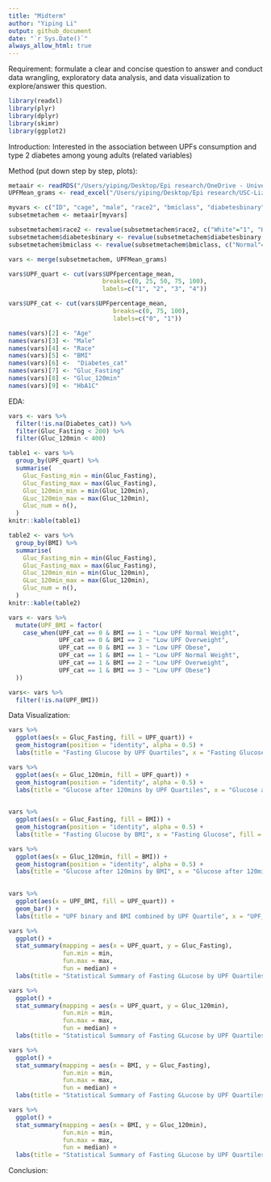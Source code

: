 ```yaml
---
title: "Midterm"
author: "Yiping Li" 
output: github_document
date: "`r Sys.Date()`" 
always_allow_html: true
---
```

Requirement: formulate a clear and concise question to answer and conduct data wrangling, exploratory data analysis, and data visualization to explore/answer this question.

```r
library(readxl)
library(plyr)
library(dplyr)
library(skimr)
library(ggplot2)
```

Introduction: 
Interested in the association between UPFs consumption and type 2 diabetes among young adults
(related variables)

Method (put down step by step, plots): 
```r
metaair <- readRDS("/Users/yiping/Desktop/Epi research/OneDrive - University of Southern California/MetaChem/metaair.rds")
UPFMean_grams <- read_excel("/Users/yiping/Desktop/Epi research/USC-Liz/independent research - UPF/UPF% calculation2/UPFgrams_baseline.xlsx")
```

```r
myvars <- c("ID", "cage", "male", "race2", "bmiclass", "diabetesbinary", "gluc_fasting", "gluc_120min", "hba1c")
subsetmetachem <- metaair[myvars]
```

```r
subsetmetachem$race2 <- revalue(subsetmetachem$race2, c("White"="1", "Hispanic"="2", "Other"="3"))
subsetmetachem$diabetesbinary <- revalue(subsetmetachem$diabetesbinary, c("no diabetes"="0", "T2D or prediabetes"="1"))
subsetmetachem$bmiclass <- revalue(subsetmetachem$bmiclass, c("Normal"="1", "Overweight"="2", "Obese"="3"))
```

```r
vars <- merge(subsetmetachem, UPFMean_grams)
```

```r
vars$UPF_quart <- cut(vars$UPFpercentage_mean,
                          breaks=c(0, 25, 50, 75, 100),
                          labels=c("1", "2", "3", "4"))

vars$UPF_cat <- cut(vars$UPFpercentage_mean,
                             breaks=c(0, 75, 100),
                             labels=c("0", "1"))

```

```r
names(vars)[2] <- "Age"
names(vars)[3] <- "Male"
names(vars)[4] <- "Race"
names(vars)[5] <- "BMI"
names(vars)[6] <-  "Diabetes_cat"
names(vars)[7] <- "Gluc_Fasting"
names(vars)[8] <- "Gluc_120min"
names(vars)[9] <- "HbA1C"
```

EDA: 
```r
vars <- vars %>%
  filter(!is.na(Diabetes_cat)) %>%
  filter(Gluc_Fasting < 200) %>%
  filter(Gluc_120min < 400)
```

```r
table1 <- vars %>%
  group_by(UPF_quart) %>%
  summarise(
    Gluc_Fasting_min = min(Gluc_Fasting),
    Gluc_Fasting_max = max(Gluc_Fasting),
    Gluc_120min_min = min(Gluc_120min),
    GLuc_120min_max = max(Gluc_120min),
    Gluc_num = n(),
  )
knitr::kable(table1)
```

```r
table2 <- vars %>%
  group_by(BMI) %>%
  summarise(
    Gluc_Fasting_min = min(Gluc_Fasting),
    Gluc_Fasting_max = max(Gluc_Fasting),
    Gluc_120min_min = min(Gluc_120min),
    GLuc_120min_max = max(Gluc_120min),
    Gluc_num = n(),
  )
knitr::kable(table2)
```

```r
vars <- vars %>%
  mutate(UPF_BMI = factor(
    case_when(UPF_cat == 0 & BMI == 1 ~ "Low UPF Normal Weight",
              UPF_cat == 0 & BMI == 2 ~ "Low UPF Overweight",
              UPF_cat == 0 & BMI == 3 ~ "Low UPF Obese",
              UPF_cat == 1 & BMI == 1 ~ "Low UPF Normal Weight",
              UPF_cat == 1 & BMI == 2 ~ "Low UPF Overweight",
              UPF_cat == 1 & BMI == 3 ~ "Low UPF Obese")
  ))

vars<- vars %>%
  filter(!is.na(UPF_BMI))
```

Data Visualization: 
```r
vars %>%
  ggplot(aes(x = Gluc_Fasting, fill = UPF_quart)) +
  geom_histogram(position = "identity", alpha = 0.5) +
  labs(title = "Fasting Glucose by UPF Quartiles", x = "Fasting Glucose", fill = "UPF")

vars %>%
  ggplot(aes(x = Gluc_120min, fill = UPF_quart)) +
  geom_histogram(position = "identity", alpha = 0.5) +
  labs(title = "Glucose after 120mins by UPF Quartiles", x = "Glucose after 120mins", fill = "UPF")
  
```

```r
vars %>%
  ggplot(aes(x = Gluc_Fasting, fill = BMI)) +
  geom_histogram(position = "identity", alpha = 0.5) +
  labs(title = "Fasting Glucose by BMI", x = "Fasting Glucose", fill = "BMI")

vars %>%
  ggplot(aes(x = Gluc_120min, fill = BMI)) +
  geom_histogram(position = "identity", alpha = 0.5) +
  labs(title = "Glucose after 120mins by BMI", x = "Glucose after 120mins", fill = "BMI")
  
```

```r
vars %>%
  ggplot(aes(x = UPF_BMI, fill = UPF_quart)) +
  geom_bar() +
  labs(title = "UPF binary and BMI combined by UPF Quartile", x = "UPF_BMI", fill = "UPF Quartile")

```

```r
vars %>%
  ggplot() +
  stat_summary(mapping = aes(x = UPF_quart, y = Gluc_Fasting),
               fun.min = min,
               fun.max = max, 
               fun = median) + 
  labs(title = "Statistical Summary of Fasting GLucose by UPF Quartiles", x = "UPF Quartiles", y = "Fasting Glucose")

vars %>%
  ggplot() +
  stat_summary(mapping = aes(x = UPF_quart, y = Gluc_120min),
               fun.min = min,
               fun.max = max, 
               fun = median) + 
  labs(title = "Statistical Summary of Fasting GLucose by UPF Quartiles", x = "UPF Quartiles", y = "Glucose after 120mins")

vars %>%
  ggplot() +
  stat_summary(mapping = aes(x = BMI, y = Gluc_Fasting),
               fun.min = min,
               fun.max = max, 
               fun = median) + 
  labs(title = "Statistical Summary of Fasting GLucose by UPF Quartiles", x = "BMI", y = "Fasting Glucose")

vars %>%
  ggplot() +
  stat_summary(mapping = aes(x = BMI, y = Gluc_120min),
               fun.min = min,
               fun.max = max, 
               fun = median) + 
  labs(title = "Statistical Summary of Fasting GLucose by UPF Quartiles", x = "BMI", y = "Glucose after 120mins")
```

Conclusion:
